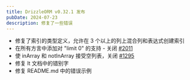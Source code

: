 ```yaml
---
title: DrizzleORM v0.32.1 发布
pubDate: 2024-07-23
description: 修复了一些错误
---
```


- 修复了索引的类型定义，允许在 3 个以上的列上混合列和表达式创建索引
- 在所有方言中添加对 "limit 0" 的支持 - 关闭 [#2011](https://github.com/drizzle-team/drizzle-orm/issues/2011)
- 使 inArray 和 notInArray 接受空列表，关闭 [#1295](https://github.com/drizzle-team/drizzle-orm/issues/1295)
- 修复 lt 文档中的错别字
- 修复 README.md 中的错误示例